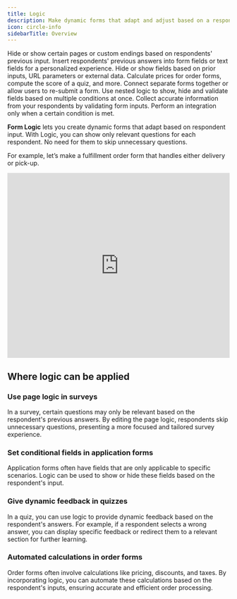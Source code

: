 ```yaml
---
title: Logic
description: Make dynamic forms that adapt and adjust based on a respondent's input. Show or hide questions, modify page logic, add calculations, combine forms using logic, and more.
icon: circle-info
sidebarTitle: Overview
---
```


<CardGroup cols={2}>
  <Card title="Page logic" href="/help/page-logic" icon="diagram-project" iconType="regular" color="#FFC738">
    Hide or show certain pages or custom endings based on respondents' previous input.
  </Card>
    <Card title="Answer piping" href="/help/answer-piping" icon="wand-magic-sparkles" iconType="regular" color="#FFC738">
    Insert respondents' previous answers into form fields or text fields for a personalized experience.
  </Card>
    <Card title="Conditionally hide fields" href="/help/conditional-hiding" icon="eye-slash" iconType="regular" color="#FFC738">
    Hide or show fields based on prior inputs, URL parameters or external data.
  </Card>
    <Card title="Calculations and variables" href="/help/calculations" icon="calculator-simple" iconType="regular" color="#FFC738">
    Calculate prices for order forms, compute the score of a quiz, and more.
  </Card>
  <Card title="Combine and repeat forms" href="/help/combine-and-repeat-forms" icon="repeat" iconType="regular" color="#FFC738">
    Connect separate forms together or allow users to re-submit a form.
  </Card>
  <Card title="Condition groups" href="/help/condition-logic-groups" icon="table-tree" iconType="regular" color="#FFC738">
    Use nested logic to show, hide and validate fields based on multiple conditions at once.
  </Card>
  <Card title="Form validation" href="/help/input-validation" icon="square-check" iconType="regular" color="#FFC738">
  Collect accurate information from your respondents by validating form inputs.
  </Card>
  <Card title="Conditional integration logic" href="/help/conditional-integration" icon="gear-complex" iconType="regular" color="#FFC738">
    Perform an integration only when a certain condition is met.
  </Card>
</CardGroup>

**Form Logic** lets you create dynamic forms that adapt based on respondent input. With Logic, you can show only relevant questions for each respondent. No need for them to skip unnecessary questions.

For example, let’s make a fulfillment order form that handles either delivery or pick-up.

<Frame>
<iframe class="notion-asset-object-fit" src="https://demo.arcade.software/bH336R30Kz4eFIM5j1kr?embed" title="iframe embed" frameborder="0" allowfullscreen="" loading="lazy" scrolling="auto" width="100%" height="420"></iframe>
</Frame>

## Where logic can be applied

### Use page logic in surveys

In a survey, certain questions may only be relevant based on the respondent's previous answers. By editing the page logic, respondents skip unnecessary questions, presenting a more focused and tailored survey experience.

### Set **conditional fields in application forms**

Application forms often have fields that are only applicable to specific scenarios. Logic can be used to show or hide these fields based on the respondent's input.

### Give **dynamic feedback** in quizzes

In a quiz, you can use logic to provide dynamic feedback based on the respondent's answers. For example, if a respondent selects a wrong answer, you can display specific feedback or redirect them to a relevant section for further learning.

### A**utomated calculations in order forms**

Order forms often involve calculations like pricing, discounts, and taxes. By incorporating logic, you can automate these calculations based on the respondent's inputs, ensuring accurate and efficient order processing.
